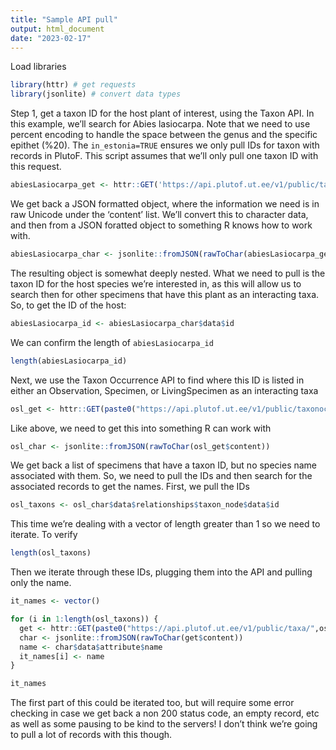```yaml
---
title: "Sample API pull"
output: html_document
date: "2023-02-17"
---
```


Load libraries

```r
library(httr) # get requests
library(jsonlite) # convert data types
```

Step 1, get a taxon ID for the host plant of interest, using the Taxon API. In this example, we'll search for Abies lasiocarpa. Note that we need to use percent encoding to handle the space between the genus and the specific epithet (%20). The `in_estonia=TRUE` ensures we only pull IDs for taxon with records in PlutoF. This script assumes that we'll only pull one taxon ID with this request.

```r
abiesLasiocarpa_get <- httr::GET('https://api.plutof.ut.ee/v1/public/taxa/autocomplete/?name=Abies%20lasiocarpa&in_estonia=true')
```

We get back a JSON formatted object, where the information we need is in raw Unicode under the 'content' list. We'll convert this to character data, and then from a JSON foratted object to something R knows how to work with.

```r
abiesLasiocarpa_char <- jsonlite::fromJSON(rawToChar(abiesLasiocarpa_get$content))
```

The resulting object is somewhat deeply nested. What we need to pull is the taxon ID for the host species we're interested in, as this will allow us to search then for other specimens that have this plant as an interacting taxa. So, to get the ID of the host:

```r
abiesLasiocarpa_id <- abiesLasiocarpa_char$data$id
```

We can confirm the length of `abiesLasiocarpa_id`

```r
length(abiesLasiocarpa_id)
```

Next, we use the Taxon Occurrence API to find where this ID is listed in either an Observation, Specimen, or LivingSpecimen as an interacting taxa

```r
osl_get <- httr::GET(paste0("https://api.plutof.ut.ee/v1/public/taxonoccurrence/?types=Observation,Specimen,LivingSpecimen&interacting_taxa=", abiesLasiocarpa_id))
```

Like above, we need to get this into something R can work with

```r
osl_char <- jsonlite::fromJSON(rawToChar(osl_get$content))
```

We get back a list of specimens that have a taxon ID, but no species name associated with them. So, we need to pull the IDs and then search for the associated records to get the names. First, we pull the IDs

```r
osl_taxons <- osl_char$data$relationships$taxon_node$data$id
```

This time we're dealing with a vector of length greater than 1 so we need to iterate. To verify

```r
length(osl_taxons)
```

Then we iterate through these IDs, plugging them into the API and pulling only the name.

```r
it_names <- vector()

for (i in 1:length(osl_taxons)) {
  get <- httr::GET(paste0("https://api.plutof.ut.ee/v1/public/taxa/",osl_taxons[i]))
  char <- jsonlite::fromJSON(rawToChar(get$content))
  name <- char$data$attribute$name
  it_names[i] <- name
}

it_names
```

The first part of this could be iterated too, but will require some error checking in case we get back a non 200 status code, an empty record, etc as well as some pausing to be kind to the servers! I don't think we're going to pull a lot of records with this though.